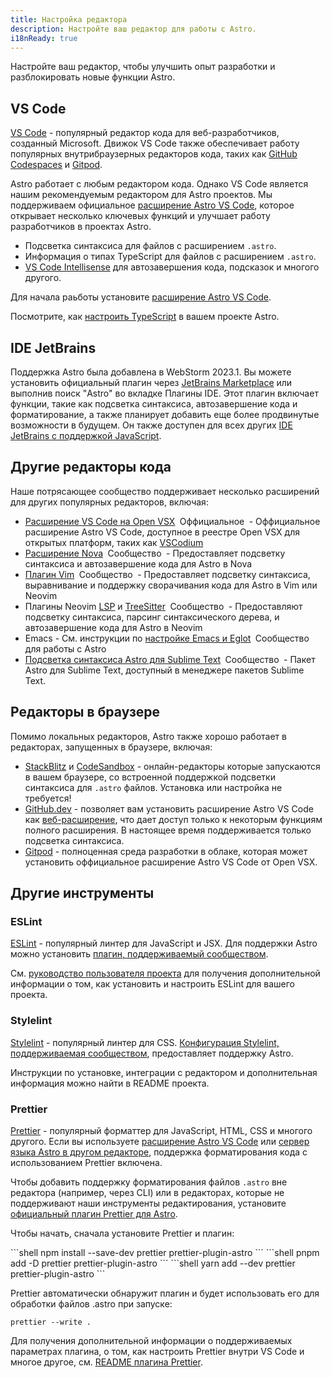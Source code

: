 ```yaml
---
title: Настройка редактора
description: Настройте ваш редактор для работы с Astro.
i18nReady: true
---
```


Настройте ваш редактор, чтобы улучшить опыт разработки и разблокировать новые функции Astro.

## VS Code

[VS Code](https://code.visualstudio.com/) - популярный редактор кода для веб-разработчиков, созданный Microsoft. Движок VS Code также обеспечивает работу популярных внутрибраузерных редакторов кода, таких как [GitHub Codespaces](https://github.com/features/codespaces) и [Gitpod](https://gitpod.io/).

Astro работает с любым редактором кода. Однако VS Code является нашим рекомендуемым редактором для Astro проектов. Мы поддерживаем официальное [расширение Astro VS Code](https://marketplace.visualstudio.com/items?itemName=astro-build.astro-vscode), которое открывает несколько ключевых функций и улучшает работу разработчиков в проектах Astro.

- Подсветка синтаксиса для файлов с расширением `.astro`.
- Информация о типах TypeScript для файлов с расширением `.astro`.
- [VS Code Intellisense](https://code.visualstudio.com/docs/editor/intellisense) для автозавершения кода, подсказок и многого другого.

Для начала раьботы установите [расширение Astro VS Code](https://marketplace.visualstudio.com/items?itemName=astro-build.astro-vscode).


<ReadMore>Посмотрите, как [настроить TypeScript](/ru/guides/typescript/) в вашем проекте Astro.</ReadMore>

## IDE JetBrains

Поддержка Astro была добавлена в WebStorm 2023.1. Вы можете установить официальный плагин через [JetBrains Marketplace](https://plugins.jetbrains.com/plugin/20959-astro) или выполнив поиск "Astro" во вкладке Плагины IDE. Этот плагин включает функции, такие как подсветка синтаксиса, автозавершение кода и форматирование, а также планирует добавить еще более продвинутые возможности в будущем. Он также доступен для всех других [IDE JetBrains с поддержкой JavaScript](https://www.jetbrains.com/products/#lang=js&type=ide).


## Другие редакторы кода

Наше потрясающее сообщество поддерживает несколько расширений для других популярных редакторов, включая:

- [Расширение VS Code на Open VSX](https://open-vsx.org/extension/astro-build/astro-vscode) <span style="margin: 0.25em;"><Badge variant="accent">Оффициальное</Badge></span> - Оффициальное расширение Astro VS Code, доступное в реестре Open VSX для открытых платформ, таких как [VSCodium](https://vscodium.com/)
- [Расширение Nova](https://extensions.panic.com/extensions/sciencefidelity/sciencefidelity.astro/) <span style="margin: 0.25em;"><Badge variant="neutral">Сообщество</Badge></span> - Предоставляет подсветку синтаксиса и автозавершение кода для Astro в Nova
- [Плагин Vim](https://github.com/wuelnerdotexe/vim-astro) <span style="margin: 0.25em;"><Badge variant="neutral">Сообщество</Badge></span> - Предоставляет подсветку синтаксиса, выравнивание и поддержку сворачивания кода для Astro в Vim или Neovim
- Плагины Neovim [LSP](https://github.com/neovim/nvim-lspconfig/blob/master/doc/server_configurations.md#astro) и [TreeSitter](https://github.com/virchau13/tree-sitter-astro) <span style="margin: 0.25em;"><Badge variant="neutral">Сообщество</Badge></span> - Предоставляют подсветку синтаксиса, парсинг синтаксического дерева, и автозавершение кода для Astro в Neovim
- Emacs - См. инструкции по [настройке Emacs и Eglot](https://medium.com/@jrmjrm/configuring-emacs-and-eglot-to-work-with-astro-language-server-9408eb709ab0) <span style="margin: 0.25em;"><Badge variant="neutral">Сообщество</Badge></span> для работы с Astro
- [Подсветка синтаксиса Astro для Sublime Text](https://packagecontrol.io/packages/Astro) <span style="margin: 0.25em;"><Badge variant="neutral">Сообщество</Badge></span> - Пакет Astro для Sublime Text, доступный в менеджере пакетов Sublime Text.

## Редакторы в браузере

Помимо локальных редакторов, Astro также хорошо работает в редакторах, запущенных в браузере, включая:

- [StackBlitz](https://stackblitz.com/) и [CodeSandbox](https://codesandbox.io/) - онлайн-редакторы которые запускаются в вашем браузере, со встроенной поддержкой подсветки синтаксиса для `.astro` файлов. Установка или настройка не требуется!
- [GitHub.dev](https://github.dev/) - позволяет вам установить расширение Astro VS Code как [веб-расширение](https://code.visualstudio.com/api/extension-guides/web-extensions), что дает доступ только к некоторым функциям полного расширения. В настоящее время поддерживается только подсветка синтаксиса.
- [Gitpod](https://gitpod.io/) - полноценная среда разработки в облаке, которая может установить оффициальное расширение Astro VS Code от Open VSX.

## Другие инструменты

### ESLint

[ESLint](https://eslint.org/) - популярный линтер для JavaScript и JSX. Для поддержки Astro можно установить [плагин, поддерживаемый сообществом](https://github.com/ota-meshi/eslint-plugin-astro).

См. [руководство пользователя проекта](https://ota-meshi.github.io/eslint-plugin-astro/user-guide/) для получения дополнительной информации о том, как установить и настроить ESLint для вашего проекта.

### Stylelint

[Stylelint](https://stylelint.io/) - популярный линтер для CSS. [Конфигурация Stylelint, поддерживаемая сообществом](https://github.com/ota-meshi/stylelint-config-html), предоставляет поддержку Astro.

Инструкции по установке, интеграции с редактором и дополнительная информация можно найти в README проекта.

### Prettier

[Prettier](https://prettier.io/) - популярный форматтер для JavaScript, HTML, CSS и многого другого. Если вы используете [расширение Astro VS Code](https://marketplace.visualstudio.com/items?itemName=astro-build.astro-vscode) или [сервер языка Astro в другом редакторе](#другие-редакторы-кода), поддержка форматирования кода с использованием Prettier включена.

Чтобы добавить поддержку форматирования файлов `.astro` вне редактора (например, через CLI) или в редакторах, которые не поддерживают наши инструменты редактирования, установите [официальный плагин Prettier для Astro](https://github.com/withastro/prettier-plugin-astro).

Чтобы начать, сначала установите Prettier и плагин:

<PackageManagerTabs>
  <Fragment slot="npm">
  ```shell
  npm install --save-dev prettier prettier-plugin-astro
  ```
  </Fragment>
  <Fragment slot="pnpm">
  ```shell
  pnpm add -D prettier prettier-plugin-astro
  ```
  </Fragment>
  <Fragment slot="yarn">
  ```shell
  yarn add --dev prettier prettier-plugin-astro
  ```
  </Fragment>
</PackageManagerTabs>

Prettier автоматически обнаружит плагин и будет использовать его для обработки файлов .astro при запуске:

```shell
prettier --write .
```

Для получения дополнительной информации о поддерживаемых параметрах плагина, о том, как настроить Prettier внутри VS Code и многое другое, см. [README плагина Prettier](https://github.com/withastro/prettier-plugin-astro/blob/main/README.md).
